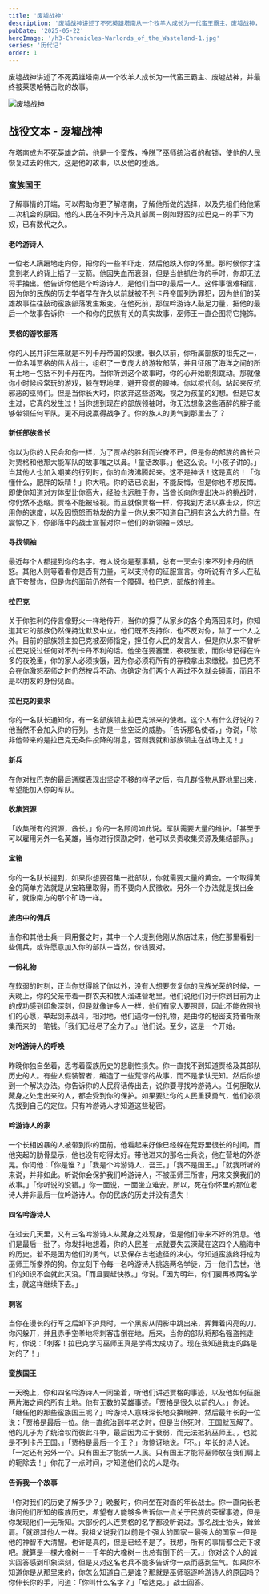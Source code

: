 ```yaml
---
title: '废墟战神'
description: '废墟战神讲述了不死英雄塔南从一个牧羊人成长为一代蛮王霸主、废墟战神，并最终被莱恩哈特击败的故事。'
pubDate: '2025-05-22'
heroImage: '/h3-Chronicles-Warlords_of_the_Wasteland-1.jpg'
series: '历代记'
order: 1
---
```


废墟战神讲述了不死英雄塔南从一个牧羊人成长为一代蛮王霸主、废墟战神，并最终被莱恩哈特击败的故事。


<Image src={wastedland} alt="废墟战神" webp={true} />

## 战役文本 - 废墟战神

在塔南成为不死英雄之前，他是一个蛮族，挣脱了巫师统治者的枷锁，使他的人民恢复过去的伟大。这是他的故事，以及他的堕落。

### 蛮族国王

了解事情的开端，可以帮助你更了解塔南，了解他所做的选择，以及先祖们给他第二次机会的原因。他的人民在不列卡丹及其部属－例如野蛮的拉巴克－的手下为奴，已有数代之久。

#### 老吟游诗人

一位老人蹒跚地走向你，把你的一些羊吓走，然后他跌入你的怀里。那时候你才注意到老人的背上插了一支箭。他因失血而衰弱，但是当他抓住你的手时，你却无法将手抽出。他告诉你他是个吟游诗人，是他们当中的最后一人。这件事很难相信，因为你的民族的历史学者早在许久以前就被不列卡丹帝国列为罪犯，因为他们的英雄故事往往鼓动蛮族部落发生叛变。在他死前，那位吟游诗人鼓足力量，把他的最后一个故事告诉你－一个和你的民族有关的真实故事，巫师王一直企图将它掩饰。

#### 贾格的游牧部落

你的人民并非生来就是不列卡丹帝国的奴隶。很久以前，你所属部族的祖先之一，一位名叫贾格的伟大战士，组织了一支庞大的游牧部落，并且征服了海洋之间的所有土地－包括不列卡丹在内。当你听到这个故事时，你的心开始剧烈跳动。那就像你小时候经常玩的游戏，躲在野地里，避开窥伺的眼神。你以棍代剑，站起来反抗邪恶的巫师们。但是当你长大时，你放弃这些游戏，视之为孩童的幻想。但是它发生过，它真的发生过！当你想到现在的部族领袖时，你无法想象这些酒醉的胖子能够带领任何军队，更不用说赢得战争了。你的族人的勇气到那里去了？

#### 新任部族酋长

你以为你的人民会和你一样，为了贾格的胜利而兴奋不已，但是你的部族的酋长只对贾格和他那大能军队的故事嗤之以鼻。「童话故事。」他这么说。「小孩子讲的。」当其他人也加入嘲笑的行列时，你的血液沸腾起来。这不是神话！这是真的！「你懂什么，肥胖的妖精！」你大吼。你的话已说出，不能反悔，但是你也不想反悔。即使你知道对方体型比你高大，经验也远胜于你，当酋长向你提出决斗的挑战时，你仍然不退缩。贾格不能被轻视。而且就像贾格一样，你找到方法以寡击众，你运用你的速度，以及因愤怒而勃发的力量－你从来不知道自己拥有这么大的力量。在震惊之下，你部落中的战士宣誓对你－他们的新领袖－效忠。

#### 寻找领袖

最近每个人都提到你的名字。有人说你是惹事精，总有一天会引来不列卡丹的愤怒。其他人则等着看你是否有力量，可以支持你的征服宣言。你听说有许多人在私底下夸赞你，但是你的面前仍然有一个障碍。拉巴克，部族的领主。

#### 拉巴克

关于你胜利的传言像野火一样地传开，当你的探子从家乡的各个角落回来时，你知道其它的部族仍然保持沈默及中立。他们既不支持你，也不反对你，除了一个人之外。目前的部族领主拉巴克被巫师指定，担任你人民的发言人，但是你从来不曾听拉巴克说过任何对不列卡丹不利的话。他坐在要塞里，夜夜笙歌，而你却记得在许多的夜晚里，你的家人必须挨饿，因为你必须将所有的存粮拿出来缴税。拉巴克不会在你激怒巫师之时仍然按兵不动。你确定你们两个人再过不久就会碰面，而且不是以朋友的身份见面。

#### 拉巴克的要求

你的一名队长通知你，有一名部族领主拉巴克派来的使者。这个人有什么好说的？他当然不会加入你的行列。也许是一些空泛的威胁。「告诉那名使者，」你说，「除非他带来的是拉巴克无条件投降的消息，否则我就和部族领主在战场上见！」

#### 新兵

在你对拉巴克的最后通牒表现出坚定不移的样子之后，有几群怪物从野地里出来，希望能加入你的军队。

#### 收集资源

「收集所有的资源，酋长。」你的一名顾问如此说。军队需要大量的维护。「甚至于可以雇用另外一名英雄，当你进行探勘之时，他可以负责收集资源及集结部队。」

#### 宝箱

你的一名队长提到，如果你想要召集一批部队，你就需要大量的黄金。一个取得黄金的简单方法就是从宝箱里取得，而不要向人民徵收。另外一个办法就是找出金矿，就像南方的那个矿场一样。

#### 旅店中的佣兵

当你和其他士兵一同用餐之时，其中一个人提到他刚从旅店过来，他在那里看到一些佣兵，或许愿意加入你的部队－当然，价钱要对。

#### 一份礼物

在软弱的时刻，正当你觉得除了你以外，没有人想要恢复你的民族光荣的时候，一天晚上，你的父亲带着一群农夫和牧人溜进营地里。他们说他们对于你到目前为止的成功感到印象深刻，但是就像许多人一样，他们有家人要照顾，因此不能依照他们的心愿，举起剑来战斗。相对地，他们送你一份礼物，是由你的秘密支持者所聚集而来的一笔钱。「我们已经尽了全力了。」他们说。至少，这是一个开始。

#### 对吟游诗人的呼唤

昨晚你独自坐着，思考着蛮族历史的悲剧性损失。你一直找不到知道贾格及其部队历史的人。有些人假装智者，编造了一些荒谬的故事，而不是承认无知。然后你想到一个解决办法。你告诉你的人民将话传出去，说你要寻找吟游诗人。任何胆敢从藏身之处走出来的人，都会受到你的保护。如果要让你的人民重获勇气，他们必须先找到自己的定位。只有吟游诗人才知道这些秘密。

#### 吟游诗人的家

一个长相凶暴的人被带到你的面前。他看起来好像已经躲在荒野里很长的时间，而他突起的肋骨显示，他也没有吃得太好。带他进来的那名士兵说，他在营地的外游晃。你问他：「你是谁？」「我是个吟游诗人，吾王。」「我不是国王。」「就我所听的来说，并非如此。听说你会保护我们吟游诗人，不被巫师王所害，用来交换我们的故事。」「你听说的没错。」你一面说，一面坐立难安。所以，死在你怀里的那位老诗人并非最后一位吟游诗人。你的民族的历史并没有遗失！

#### 四名吟游诗人

在过去几天里，又有三名吟游诗人从藏身之处现身，但是他们带来不好的消息。他们是最后一批了。你发抖地想着，你的人民差一点就要失去深藏在这四个人脑海中的历史。若不是因为他们的勇气，以及保存古老途径的决心，你知道蛮族终将成为巫师王所豢养的狗。你立刻下令每一名吟游诗人挑选两名学徒，万一他们去世，他们的知识不会就此灭没。「而且要赶快教。」你说。「因为明年，你们要再教两名学生，就这样继续下去。」

#### 刺客

当你在漫长的行军之后卸下护具时，一个黑影从阴影中跳出来，挥舞着闪亮的刀。你闪躲开，并且赤手空拳地将刺客击倒在地。后来，当你的部队将那名强盗拖走时，你说：「刺客！拉巴克学习巫师王真是学得太成功了。现在我知道我走的路是对的了！」

#### 蛮族国王

一天晚上，你和四名吟游诗人一同坐着，听他们讲述贾格的事迹，以及他如何征服两片海之间的所有土地。他有无数的英雄事迹。「贾格是很久以前的人。」你说。「继任他的那些蛮族国王呢？」吟游诗人意味深长地交换眼神，然后最年长的一位说：「贾格是最后一位。他一直统治到年老之时，但是当他死时，王国就瓦解了。他的儿子为了统治权而彼此斗争，最后因为过于衰弱，而无法抵抗巫师王。，也就是不列卡丹王国。」「贾格是最后一个王？」你惊讶地说。「不。」年长的诗人说。「一定还有另外一个。只有国王才能统一人民。只有国王才能将巫师放在我们肩上的轭除去！」你花了一点时间，才知道他们说的人是你。

#### 告诉我一个故事

「你对我们的历史了解多少？」晚餐时，你问坐在对面的年长战士。你一直向长老询问他们所知的蛮族历史，希望有人能够多告诉你一点关于民族的荣耀事迹，但是你发现他们一无所知。大部份的人连贾格的名字都没听说过。那名战士抬头，耸耸肩。「就跟其他人一样。我祖父说我们以前是个强大的国家－最强大的国家－但是他的神智不大清醒。也许是真的，但是已经不是了。我想，所有的事情都会走下坡吧。就算是一棵大橡树－一千年的大橡树－也总有倒下的一天。」你对这个人的诚实回答感到印象深刻，但是又对这名老兵不能多告诉你一点而感到生气。如果你不知道你是从那里来的，你怎么知道自己是谁？那就是巫师驱逐吟游诗人的原因吗？你伸长你的手，问道：「你叫什么名字？」「哈达克。」战士回答。